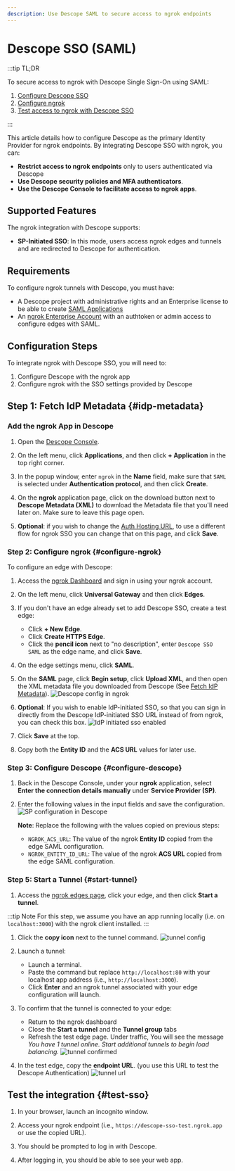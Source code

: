 ```yaml
---
description: Use Descope SAML to secure access to ngrok endpoints
---
```



<Disclaimer />

# Descope SSO (SAML)

:::tip TL;DR

To secure access to ngrok with Descope Single Sign-On using SAML:

1. [Configure Descope SSO](#configure-descope)
1. [Configure ngrok](#configure-ngrok)
1. [Test access to ngrok with Descope SSO](#test-sso)

:::

This article details how to configure Descope as the primary Identity Provider for ngrok endpoints.
By integrating Descope SSO with ngrok, you can:

- **Restrict access to ngrok endpoints** only to users authenticated via Descope
- **Use Descope security policies and MFA authenticators**.
- **Use the Descope Console to facilitate access to ngrok apps**.

## Supported Features

The ngrok integration with Descope supports:

- **SP-Initiated SSO**: In this mode, users access ngrok edges and tunnels and are redirected to Descope for authentication.

## Requirements

To configure ngrok tunnels with Descope, you must have:

- A Descope project with administrative rights and an Enterprise license to be able to create [SAML Applications](https://docs.descope.com/manage/idpapplications/saml/)
- An [ngrok Enterprise Account](https://ngrok.com/pricing) with an authtoken or admin access to configure edges with SAML.

## Configuration Steps

To integrate ngrok with Descope SSO, you will need to:

1. Configure Descope with the ngrok app
1. Configure ngrok with the SSO settings provided by Descope

## **Step 1**: Fetch IdP Metadata {#idp-metadata}

### Add the ngrok App in Descope

1. Open the [Descope Console](https://app.descope.com).

1. On the left menu, click **Applications**, and then click **+ Application** in the top right corner.

1. In the popup window, enter `ngrok` in the **Name** field, make sure that `SAML` is selected under **Authentication protocol**, and then click **Create**.

1. On the **ngrok** application page, click on the download button next to **Descope Metadata (XML)** to download the Metadata file that you'll need later on. Make sure to leave this page open.

1. **Optional**: if you wish to change the [Auth Hosting URL](https://docs.descope.com/knowledgebase/general/authhostingapp/#usage), to use a different flow for ngrok SSO you can change that on this page, and click **Save**.

### **Step 2**: Configure ngrok {#configure-ngrok}

To configure an edge with Descope:

1. Access the [ngrok Dashboard](https://dashboard.ngrok.com/) and sign in using your ngrok account.

1. On the left menu, click **Universal Gateway** and then click **Edges**.

1. If you don't have an edge already set to add Descope SSO, create a test edge:

   - Click **+ New Edge**.
   - Click **Create HTTPS Edge**.
   - Click the **pencil icon** next to "no description", enter `Descope SSO SAML` as the edge name, and click **Save**.

1. On the edge settings menu, click **SAML**.

1. On the **SAML** page, click **Begin setup**, click **Upload XML**, and then open the XML metadata file you downloaded from Descope (See [Fetch IdP Metadata](#idp-metadata)).
   ![Descope config in ngrok](img/descope-5.png)

1. **Optional**: If you wish to enable IdP-initiated SSO, so that you can sign in directly from the Descope IdP-initiated SSO URL instead of from ngrok, you can check this box.
   ![IdP initiated sso enabled](img/descope-6.png)

1. Click **Save** at the top.

1. Copy both the **Entity ID** and the **ACS URL** values for later use.

### **Step 3**: Configure Descope {#configure-descope}

1. Back in the Descope Console, under your **ngrok** application, select **Enter the connection details manually** under **Service Provider (SP)**.

1. Enter the following values in the input fields and save the configuration.
   ![SP configuration in Descope](img/descope-7.png)

   **Note**: Replace the following with the values copied on previous steps:

   - `NGROK_ACS_URL`: The value of the ngrok **Entity ID** copied from the edge SAML configuration.
   - `NGROK_ENTITY_ID_URL`: The value of the ngrok **ACS URL** copied from the edge SAML configuration.

### **Step 5**: Start a Tunnel {#start-tunnel}

1. Access the [ngrok edges page](https://dashboard.ngrok.com/edges), click your edge, and then click **Start a tunnel**.

:::tip Note
For this step, we assume you have an app running locally (i.e. on `localhost:3000`) with the ngrok client installed.
:::

1. Click the **copy icon** next to the tunnel command.
   ![tunnel config](img/descope-2.png)

1. Launch a tunnel:

   - Launch a terminal.
   - Paste the command but replace `http://localhost:80` with your localhost app address (i.e., `http://localhost:3000`).
   - Click **Enter** and an ngrok tunnel associated with your edge configuration will launch.

1. To confirm that the tunnel is connected to your edge:

   - Return to the ngrok dashboard
   - Close the **Start a tunnel** and the **Tunnel group** tabs
   - Refresh the test edge page. Under traffic, You will see the message _You have 1 tunnel online. Start additional tunnels to begin load balancing._
     ![tunnel confirmed](img/descope-3.png)

1. In the test edge, copy the **endpoint URL**. (you use this URL to test the Descope Authentication)
   ![tunnel url](img/descope-4.png)

## Test the integration {#test-sso}

1. In your browser, launch an incognito window.

1. Access your ngrok endpoint (i.e., `https://descope-sso-test.ngrok.app` or use the copied URL).

1. You should be prompted to log in with Descope.

1. After logging in, you should be able to see your web app.
